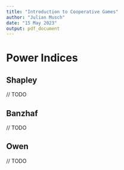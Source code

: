 ```yaml
---
title: "Introduction to Cooperative Games"
author: "Julian Musch"
date: "15 May 2023"
output: pdf_document
---
```


# Power Indices

## Shapley

// TODO

## Banzhaf

// TODO

## Owen

// TODO
